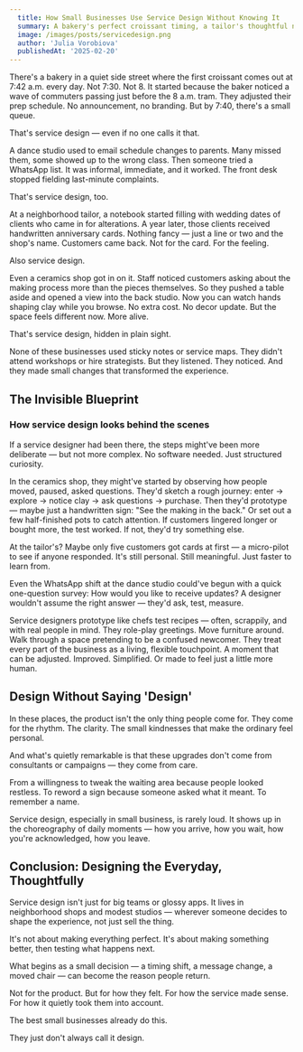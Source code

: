 ```yaml
---
  title: How Small Businesses Use Service Design Without Knowing It
  summary: A bakery's perfect croissant timing, a tailor's thoughtful notes, a ceramics shop's open studio - how small businesses master service design through simple, intuitive actions that create lasting customer connections.
  image: /images/posts/servicedesign.png
  author: 'Julia Vorobiova'
  publishedAt: '2025-02-20'
---
```


There's a bakery in a quiet side street where the first croissant comes out at 7:42 a.m. every day. Not 7:30. Not 8. It started because the baker noticed a wave of commuters passing just before the 8 a.m. tram. They adjusted their prep schedule. No announcement, no branding. But by 7:40, there's a small queue.

That's service design — even if no one calls it that.

A dance studio used to email schedule changes to parents. Many missed them, some showed up to the wrong class. Then someone tried a WhatsApp list. It was informal, immediate, and it worked. The front desk stopped fielding last-minute complaints.

That's service design, too.

At a neighborhood tailor, a notebook started filling with wedding dates of clients who came in for alterations. A year later, those clients received handwritten anniversary cards. Nothing fancy — just a line or two and the shop's name. Customers came back. Not for the card. For the feeling.

Also service design.

Even a ceramics shop got in on it. Staff noticed customers asking about the making process more than the pieces themselves. So they pushed a table aside and opened a view into the back studio. Now you can watch hands shaping clay while you browse. No extra cost. No decor update. But the space feels different now. More alive.

That's service design, hidden in plain sight.

None of these businesses used sticky notes or service maps. They didn't attend workshops or hire strategists. But they listened. They noticed. And they made small changes that transformed the experience.

## The Invisible Blueprint
### How service design looks behind the scenes

If a service designer had been there, the steps might've been more deliberate — but not more complex. No software needed. Just structured curiosity.

In the ceramics shop, they might've started by observing how people moved, paused, asked questions. They'd sketch a rough journey: enter → explore → notice clay → ask questions → purchase. Then they'd prototype — maybe just a handwritten sign: "See the making in the back." Or set out a few half-finished pots to catch attention. If customers lingered longer or bought more, the test worked. If not, they'd try something else.

At the tailor's? Maybe only five customers got cards at first — a micro-pilot to see if anyone responded. It's still personal. Still meaningful. Just faster to learn from.

Even the WhatsApp shift at the dance studio could've begun with a quick one-question survey: How would you like to receive updates? A designer wouldn't assume the right answer — they'd ask, test, measure.

Service designers prototype like chefs test recipes — often, scrappily, and with real people in mind. They role-play greetings. Move furniture around. Walk through a space pretending to be a confused newcomer. They treat every part of the business as a living, flexible touchpoint. A moment that can be adjusted. Improved. Simplified. Or made to feel just a little more human.

## Design Without Saying 'Design'

In these places, the product isn't the only thing people come for. They come for the rhythm. The clarity. The small kindnesses that make the ordinary feel personal.

And what's quietly remarkable is that these upgrades don't come from consultants or campaigns — they come from care.

From a willingness to tweak the waiting area because people looked restless.
To reword a sign because someone asked what it meant.
To remember a name.

Service design, especially in small business, is rarely loud. It shows up in the choreography of daily moments — how you arrive, how you wait, how you're acknowledged, how you leave.

## Conclusion: Designing the Everyday, Thoughtfully

Service design isn't just for big teams or glossy apps. It lives in neighborhood shops and modest studios — wherever someone decides to shape the experience, not just sell the thing.

It's not about making everything perfect. It's about making something better, then testing what happens next.

What begins as a small decision — a timing shift, a message change, a moved chair — can become the reason people return.

Not for the product. But for how they felt.
For how the service made sense.
For how it quietly took them into account.

The best small businesses already do this.

They just don't always call it design.
